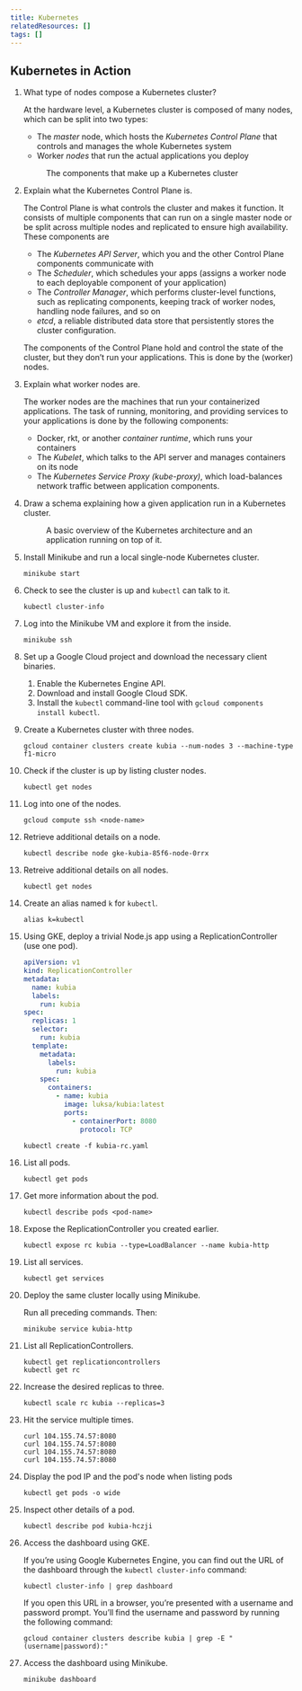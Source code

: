 ```yaml
---
title: Kubernetes
relatedResources: []
tags: []
---
```


## Kubernetes in Action

1. What type of nodes compose a Kubernetes cluster?

   <Solution>

   At the hardware level, a Kubernetes cluster is composed of many nodes, which
   can be split into two types:

   - The _master_ node, which hosts the _Kubernetes Control Plane_ that controls
     and manages the whole Kubernetes system
   - Worker _nodes_ that run the actual applications you deploy

   <Figure src="/media/kubernetes-cluster.png">
     The components that make up a Kubernetes cluster
   </Figure>

   </Solution>

2. Explain what the Kubernetes Control Plane is.

   <Solution>

   The Control Plane is what controls the cluster and makes it function. It
   consists of multiple components that can run on a single master node or be
   split across multiple nodes and replicated to ensure high availability. These
   components are

   - The _Kubernetes API Server_, which you and the other Control Plane
     components communicate with
   - The _Scheduler_, which schedules your apps (assigns a worker node to each
     deployable component of your application)
   - The _Controller Manager_, which performs cluster-level functions, such as
     replicating components, keeping track of worker nodes, handling node
     failures, and so on
   - _etcd_, a reliable distributed data store that persistently stores the
     cluster configuration.

   The components of the Control Plane hold and control the state of the
   cluster, but they don’t run your applications. This is done by the (worker)
   nodes.

   </Solution>

3. Explain what worker nodes are.

   <Solution>

   The worker nodes are the machines that run your containerized applications.
   The task of running, monitoring, and providing services to your applications
   is done by the following components:

   - Docker, rkt, or another _container runtime_, which runs your containers
   - The _Kubelet_, which talks to the API server and manages containers on its
     node
   - The _Kubernetes Service Proxy (kube-proxy)_, which load-balances network
     traffic between application components.

   </Solution>

4. Draw a schema explaining how a given application run in a Kubernetes cluster.

   <Solution>

   <Figure src="/media/kubernetes-architecture-overview.png">
     A basic overview of the Kubernetes architecture and an application running
     on top of it.
   </Figure>

   </Solution>

5. Install Minikube and run a local single-node Kubernetes cluster.

   <Solution>

   ```shell
   minikube start
   ```

   </Solution>

6. Check to see the cluster is up and `kubectl` can talk to it.

   <Solution>

   ```shell
   kubectl cluster-info
   ```

   </Solution>

7. Log into the Minikube VM and explore it from the inside.

   <Solution>

   ```shell
   minikube ssh
   ```

   </Solution>

8. Set up a Google Cloud project and download the necessary client binaries.

   <Solution>

   1. Enable the Kubernetes Engine API.
   2. Download and install Google Cloud SDK.
   3. Install the `kubectl` command-line tool with
      `gcloud components install kubectl`.

   </Solution>

9. Create a Kubernetes cluster with three nodes.

   <Solution>

   ```shell
   gcloud container clusters create kubia --num-nodes 3 --machine-type f1-micro
   ```

   </Solution>

10. Check if the cluster is up by listing cluster nodes.

    <Solution>

    ```shell
    kubectl get nodes
    ```

    </Solution>

11. Log into one of the nodes.

    <Solution>

    ```shell
    gcloud compute ssh <node-name>
    ```

    </Solution>

12. Retrieve additional details on a node.

    <Solution>

    ```shell
    kubectl describe node gke-kubia-85f6-node-0rrx
    ```

    </Solution>

13. Retreive additional details on all nodes.

    <Solution>

    ```shell
    kubectl get nodes
    ```

    </Solution>

14. Create an alias named `k` for `kubectl`.

    <Solution>

    ```bashrc fp=/home/<user>/.bashrc
    alias k=kubectl
    ```

    </Solution>

15. Using GKE, deploy a trivial Node.js app using a ReplicationController (use
    one pod).

    <Solution>

    ```yaml nu fp=kubia-rc.yaml
    apiVersion: v1
    kind: ReplicationController
    metadata:
      name: kubia
      labels:
        run: kubia
    spec:
      replicas: 1
      selector:
        run: kubia
      template:
        metadata:
          labels:
            run: kubia
        spec:
          containers:
            - name: kubia
              image: luksa/kubia:latest
              ports:
                - containerPort: 8080
                  protocol: TCP
    ```

    ```shell
    kubectl create -f kubia-rc.yaml
    ```

    </Solution>

16. List all pods.

    <Solution>

    ```shell
    kubectl get pods
    ```

    </Solution>

17. Get more information about the pod.

    <Solution>

    ```shell
    kubectl describe pods <pod-name>
    ```

    </Solution>

18. Expose the ReplicationController you created earlier.

    <Solution>

    ```shell
    kubectl expose rc kubia --type=LoadBalancer --name kubia-http
    ```

    </Solution>

19. List all services.

    <Solution>

    ```shell
    kubectl get services
    ```

    </Solution>

20. Deploy the same cluster locally using Minikube.

    <Solution>

    Run all preceding commands. Then:

    ```shell
    minikube service kubia-http
    ```

    </Solution>

21. List all ReplicationControllers.

    <Solution>

    ```shell
    kubectl get replicationcontrollers
    kubectl get rc
    ```

    </Solution>

22. Increase the desired replicas to three.

    <Solution>

    ```shell
    kubectl scale rc kubia --replicas=3
    ```

    </Solution>

23. Hit the service multiple times.

    <Solution>

    ```shell
    curl 104.155.74.57:8080
    curl 104.155.74.57:8080
    curl 104.155.74.57:8080
    curl 104.155.74.57:8080
    ```

    </Solution>

24. Display the pod IP and the pod's node when listing pods

    <Solution>

    ```shell
    kubectl get pods -o wide
    ```

    </Solution>

25. Inspect other details of a pod.

    <Solution>

    ```shell
    kubectl describe pod kubia-hczji
    ```

    </Solution>

26. Access the dashboard using GKE.

    <Solution>

    If you’re using Google Kubernetes Engine, you can find out the URL of the
    dashboard through the `kubectl cluster-info` command:

    ```shell
    kubectl cluster-info | grep dashboard
    ```

    If you open this URL in a browser, you’re presented with a username and
    password prompt. You’ll find the username and password by running the
    following command:

    ```shell
    gcloud container clusters describe kubia | grep -E "(username|password):"
    ```

    </Solution>

27. Access the dashboard using Minikube.

    <Solution>

    ```shell
    minikube dashboard
    ```

    </Solution>
